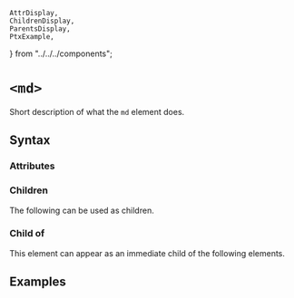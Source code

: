     AttrDisplay,
    ChildrenDisplay,
    ParentsDisplay,
    PtxExample,
} from "../../../components";

# `<md>`

Short description of what the `md` element does.

## Syntax

### Attributes

<AttrDisplay name="md" />

### Children

The following can be used as children.

<ChildrenDisplay name="md" />

### Child of

This element can appear as an immediate child of the following elements.

<ParentsDisplay name="md" />

## Examples

    